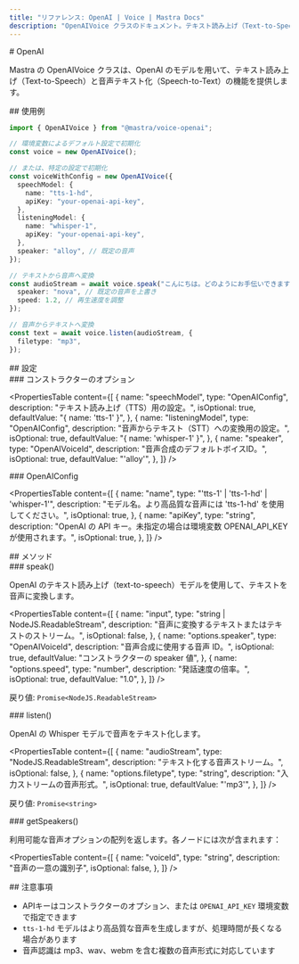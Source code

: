 ```yaml
---
title: "リファレンス: OpenAI | Voice | Mastra Docs"
description: "OpenAIVoice クラスのドキュメント。テキスト読み上げ（Text-to-Speech）と音声認識（Speech-to-Text）の機能を提供します。"
---
```


<div id="openai">
  # OpenAI
</div>

Mastra の OpenAIVoice クラスは、OpenAI のモデルを用いて、テキスト読み上げ（Text-to-Speech）と音声テキスト化（Speech-to-Text）の機能を提供します。

<div id="usage-example">
  ## 使用例
</div>

```typescript
import { OpenAIVoice } from "@mastra/voice-openai";

// 環境変数によるデフォルト設定で初期化
const voice = new OpenAIVoice();

// または、特定の設定で初期化
const voiceWithConfig = new OpenAIVoice({
  speechModel: {
    name: "tts-1-hd",
    apiKey: "your-openai-api-key",
  },
  listeningModel: {
    name: "whisper-1",
    apiKey: "your-openai-api-key",
  },
  speaker: "alloy", // 既定の音声
});

// テキストから音声へ変換
const audioStream = await voice.speak("こんにちは。どのようにお手伝いできますか？", {
  speaker: "nova", // 既定の音声を上書き
  speed: 1.2, // 再生速度を調整
});

// 音声からテキストへ変換
const text = await voice.listen(audioStream, {
  filetype: "mp3",
});
```


<div id="configuration">
  ## 設定
</div>

<div id="constructor-options">
  ### コンストラクターのオプション
</div>

<PropertiesTable
  content={[
    {
      name: "speechModel",
      type: "OpenAIConfig",
      description: "テキスト読み上げ（TTS）用の設定。",
      isOptional: true,
      defaultValue: "{ name: 'tts-1' }",
    },
    {
      name: "listeningModel",
      type: "OpenAIConfig",
      description: "音声からテキスト（STT）への変換用の設定。",
      isOptional: true,
      defaultValue: "{ name: 'whisper-1' }",
    },
    {
      name: "speaker",
      type: "OpenAIVoiceId",
      description: "音声合成のデフォルトボイスID。",
      isOptional: true,
      defaultValue: "'alloy'",
    },
  ]}
/>

<div id="openaiconfig">
  ### OpenAIConfig
</div>

<PropertiesTable
  content={[
    {
      name: "name",
      type: "'tts-1' | 'tts-1-hd' | 'whisper-1'",
      description: "モデル名。より高品質な音声には 'tts-1-hd' を使用してください。",
      isOptional: true,
    },
    {
      name: "apiKey",
      type: "string",
      description:
        "OpenAI の API キー。未指定の場合は環境変数 OPENAI_API_KEY が使用されます。",
      isOptional: true,
    },
  ]}
/>

<div id="methods">
  ## メソッド
</div>

<div id="speak">
  ### speak()
</div>

OpenAI のテキスト読み上げ（text-to-speech）モデルを使用して、テキストを音声に変換します。

<PropertiesTable
  content={[
    {
      name: "input",
      type: "string | NodeJS.ReadableStream",
      description: "音声に変換するテキストまたはテキストのストリーム。",
      isOptional: false,
    },
    {
      name: "options.speaker",
      type: "OpenAIVoiceId",
      description: "音声合成に使用する音声 ID。",
      isOptional: true,
      defaultValue: "コンストラクターの speaker 値",
    },
    {
      name: "options.speed",
      type: "number",
      description: "発話速度の倍率。",
      isOptional: true,
      defaultValue: "1.0",
    },
  ]}
/>

戻り値: `Promise<NodeJS.ReadableStream>`

<div id="listen">
  ### listen()
</div>

OpenAI の Whisper モデルで音声をテキスト化します。

<PropertiesTable
  content={[
    {
      name: "audioStream",
      type: "NodeJS.ReadableStream",
      description: "テキスト化する音声ストリーム。",
      isOptional: false,
    },
    {
      name: "options.filetype",
      type: "string",
      description: "入力ストリームの音声形式。",
      isOptional: true,
      defaultValue: "'mp3'",
    },
  ]}
/>

戻り値: `Promise<string>`

<div id="getspeakers">
  ### getSpeakers()
</div>

利用可能な音声オプションの配列を返します。各ノードには次が含まれます：

<PropertiesTable
  content={[
    {
      name: "voiceId",
      type: "string",
      description: "音声の一意の識別子",
      isOptional: false,
    },
  ]}
/>

<div id="notes">
  ## 注意事項
</div>

- APIキーはコンストラクターのオプション、または `OPENAI_API_KEY` 環境変数で指定できます
- `tts-1-hd` モデルはより高品質な音声を生成しますが、処理時間が長くなる場合があります
- 音声認識は mp3、wav、webm を含む複数の音声形式に対応しています